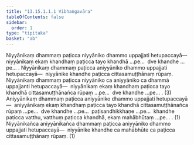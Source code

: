 ```yaml
---
title: "13.15.1.1.1 Vibhaṅgavāra"
tableOfContents: false
sidebar:
  order: 1
type: "tipitaka"
basket: "ab"
---
```



<DynamicBreadcrumb />

<Division number="300">

<Paragraph number="4713">
Niyyānikaṃ dhammaṃ paṭicca niyyāniko dhammo uppajjati hetupaccayā—  niyyānikaṃ ekaṃ khandhaṃ paṭicca tayo khandhā …pe…  dve khandhe …pe… . Niyyānikaṃ dhammaṃ paṭicca aniyyāniko dhammo uppajjati hetupaccayā—  niyyānike khandhe paṭicca cittasamuṭṭhānaṃ rūpaṃ. Niyyānikaṃ dhammaṃ paṭicca niyyāniko ca aniyyāniko ca dhammā uppajjanti hetupaccayā—  niyyānikaṃ ekaṃ khandhaṃ paṭicca tayo khandhā cittasamuṭṭhānañca rūpaṃ …pe…  dve khandhe …pe… . (3)
</Paragraph>

<Paragraph number="4714">
Aniyyānikaṃ dhammaṃ paṭicca aniyyāniko dhammo uppajjati hetupaccayā—  aniyyānikaṃ ekaṃ khandhaṃ paṭicca tayo khandhā cittasamuṭṭhānañca rūpaṃ …pe…  dve khandhe …pe…  paṭisandhikkhaṇe …pe…  khandhe paṭicca vatthu, vatthuṃ paṭicca khandhā, ekaṃ mahābhūtaṃ …pe… . (1)
</Paragraph>

<Paragraph number="4715">
Niyyānikañca aniyyānikañca dhammaṃ paṭicca aniyyāniko dhammo uppajjati hetupaccayā—  niyyānike khandhe ca mahābhūte ca paṭicca cittasamuṭṭhānaṃ rūpaṃ. (1)
</Paragraph>
</Division>